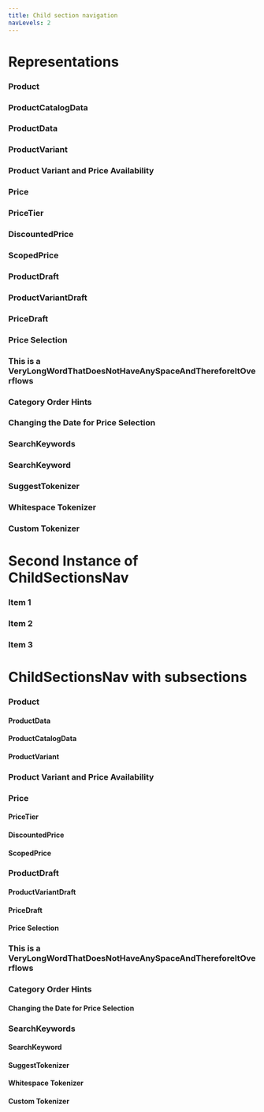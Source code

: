 ```yaml
---
title: Child section navigation
navLevels: 2
---
```



# Representations

<ChildSectionsNav parent="representations"/>

### Product

### ProductCatalogData

### ProductData

### ProductVariant

### Product Variant and Price Availability

### Price

### PriceTier

### DiscountedPrice

### ScopedPrice

### ProductDraft

### ProductVariantDraft

### PriceDraft

### Price Selection

### This is a VeryLongWordThatDoesNotHaveAnySpaceAndThereforeItOverflows

### Category Order Hints

### Changing the Date for Price Selection

### SearchKeywords

### SearchKeyword

### SuggestTokenizer

### Whitespace Tokenizer

### Custom Tokenizer

# Second Instance of ChildSectionsNav

<ChildSectionsNav parent="second-instance-of-childsectionsnav"/>

### Item 1

### Item 2

### Item 3

# ChildSectionsNav with subsections

<ChildSectionsNav parent="childsectionsnav-with-subsections"/>

### Product

#### ProductData

#### ProductCatalogData

#### ProductVariant

### Product Variant and Price Availability

### Price

#### PriceTier

#### DiscountedPrice

#### ScopedPrice

### ProductDraft

#### ProductVariantDraft

#### PriceDraft

#### Price Selection

### This is a VeryLongWordThatDoesNotHaveAnySpaceAndThereforeItOverflows

### Category Order Hints

#### Changing the Date for Price Selection

### SearchKeywords

#### SearchKeyword

#### SuggestTokenizer

#### Whitespace Tokenizer

#### Custom Tokenizer
